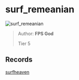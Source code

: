 
# surf_remeanian

![surf_remeanian](https://raw.githubusercontent.com/Sayt123/SurfMapPics/Maps-and-bonuses/csgo/surf_remeanian.jpg)

> Author: **FPS God**
>
> Tier 5

## Records

[surfheaven](https://surfheaven.eu/map/surf_remeanian)
